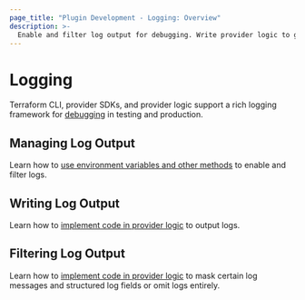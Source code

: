```yaml
---
page_title: "Plugin Development - Logging: Overview"
description: >-
  Enable and filter log output for debugging. Write provider logic to generate helpful logs.
---
```


# Logging

Terraform CLI, provider SDKs, and provider logic support a rich logging framework for [debugging](/plugin/debugging) in testing and production.

## Managing Log Output

Learn how to [use environment variables and other methods](/plugin/log/managing) to enable and filter logs.

## Writing Log Output

Learn how to [implement code in provider logic](/plugin/log/writing) to output logs.

## Filtering Log Output

Learn how to [implement code in provider logic](/plugin/log/filtering) to mask certain log messages and structured log fields or omit logs entirely.
